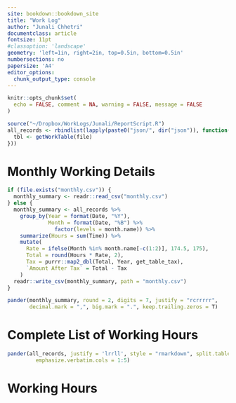 ```yaml
---
site: bookdown::bookdown_site
title: "Work Log"
author: "Junali Chhetri"
documentclass: article
fontsize: 11pt
#classoption: 'landscape'
geometry: 'left=1in, right=2in, top=0.5in, bottom=0.5in'
numbersections: no
papersize: 'A4'
editor_options: 
  chunk_output_type: console
---
```


```r
knitr::opts_chunk$set(
  echo = FALSE, comment = NA, warning = FALSE, message = FALSE
)
```

```r
source("~/Dropbox/WorkLogs/Junali/ReportScript.R")
all_records <- rbindlist(lapply(paste0("json/", dir("json")), function(file){
  tbl <- getWorkTable(file)
}))
```


# Monthly Working Details
```r
if (file.exists("monthly.csv")) {
  monthly_summary <- readr::read_csv("monthly.csv")
} else {
  monthly_summary <- all_records %>% 
    group_by(Year = format(Date, "%Y"), 
             Month = format(Date, "%B") %>% 
               factor(levels = month.name)) %>%
    summarize(Hours = sum(Time)) %>% 
    mutate(
      Rate = ifelse(Month %in% month.name[-c(1:2)], 174.5, 175),
      Total = round(Hours * Rate, 2),
      Tax = purrr::map2_dbl(Total, Year, get_table_tax),
      `Amount After Tax` = Total - Tax
    )
  readr::write_csv(monthly_summary, path = "monthly.csv")
}
```
```r
pander(monthly_summary, round = 2, digits = 7, justify = "rcrrrrr", 
       decimal.mark = ",", big.mark = ".", keep.trailing.zeros = T)
```


# Complete List of Working Hours

```r
pander(all_records, justify = 'lrrll', style = "rmarkdown", split.tables = Inf,
         emphasize.verbatim.cols = 1:5)
```

# Working Hours